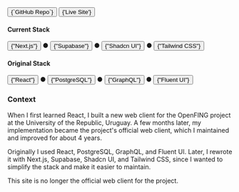 <div className="flex-row gap-2 flex-wrap">
  <Button variant="secondary" asChild>
    <Link
      href="https://github.com/sangonz193/openfing-web"
      className="no-underline"
      target="_blank"
    >
      <GitHubLogoIcon className="size-4" />
      {`GitHub Repo`}
    </Link>
  </Button>

  <Button variant="secondary" asChild>
    <Link
      href="https://openfing.sgonzalez.dev"
      className="no-underline"
      target="_blank"
    >
      <ExternalLinkIcon className="size-4" />
      {'Live Site'}
    </Link>
  </Button>
</div>

#### Current Stack

<span className="flex flex-row items-baseline gap-3">
  <Button variant="link" asChild className="h-auto px-0 no-underline">
    <Link href="https://nextjs.org/" target="_blank" rel="noopener noreferrer">
      {"Next.js"}
    </Link>
  </Button>
  <span className="text-muted-foreground/50">●</span>
  <Button variant="link" asChild className="h-auto px-0 no-underline">
    <Link href="https://supabase.io" target="_blank" rel="noopener noreferrer">
      {"Supabase"}
    </Link>
  </Button>
  <span className="text-muted-foreground/50">●</span>
  <Button variant="link" asChild className="h-auto px-0 no-underline">
    <Link
      href="https://ui.shadcn.com"
      target="_blank"
      rel="noopener noreferrer"
    >
      {"Shadcn UI"}
    </Link>
  </Button>
  <span className="text-muted-foreground/50">●</span>
  <Button variant="link" asChild className="h-auto px-0 no-underline">
    <Link
      href="https://tailwindcss.com"
      target="_blank"
      rel="noopener noreferrer"
    >
      {"Tailwind CSS"}
    </Link>
  </Button>
</span>

#### Original Stack

<span className="flex flex-row items-baseline gap-3">
  <Button variant="link" asChild className="h-auto px-0 no-underline">
    <Link href="https://reactjs.org" target="_blank" rel="noopener noreferrer">
      {"React"}
    </Link>
  </Button>
  <span className="text-muted-foreground/50">●</span>
  <Button variant="link" asChild className="h-auto px-0 no-underline">
    <Link
      href="https://www.postgresql.org"
      target="_blank"
      rel="noopener noreferrer"
    >
      {"PostgreSQL"}
    </Link>
  </Button>
  <span className="text-muted-foreground/50">●</span>
  <Button variant="link" asChild className="h-auto px-0 no-underline">
    <Link href="https://graphql.org" target="_blank" rel="noopener noreferrer">
      {"GraphQL"}
    </Link>
  </Button>
  <span className="text-muted-foreground/50">●</span>
  <Button variant="link" asChild className="h-auto px-0 no-underline">
    <Link
      href="https://react.fluentui.dev"
      target="_blank"
      rel="noopener noreferrer"
    >
      {"Fluent UI"}
    </Link>
  </Button>
</span>

### Context

When I first learned React, I built a new web client for the OpenFING project at the University of the Republic, Uruguay. A few months later, my implementation became the project's official web client, which I maintained and improved for about 4 years.

Originally I used React, PostgreSQL, GraphQL, and Fluent UI. Later, I rewrote it with Next.js, Supabase, Shadcn UI, and Tailwind CSS, since I wanted to simplify the stack and make it easier to maintain.

This site is no longer the official web client for the project.

<div className="h-10" />
